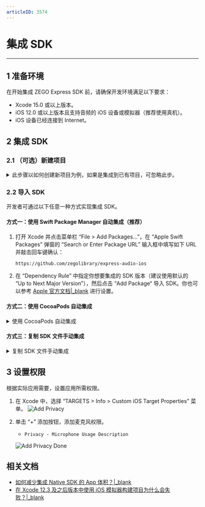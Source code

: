 ```yaml
---
articleID: 3574
---
```

# 集成 SDK

---

## 1 准备环境

在开始集成 ZEGO Express SDK 前，请确保开发环境满足以下要求：

- Xcode 15.0 或以上版本。
- iOS 12.0 或以上版本且支持音频的 iOS 设备或模拟器（推荐使用真机）。
- iOS 设备已经连接到 Internet。

## 2 集成 SDK

### 2.1 （可选）新建项目

<details class="zg-primary">
    <summary>此步骤以如何创建新项目为例，如果是集成到已有项目，可忽略此步。</summary>

1. 启动 Xcode，在 “Welcome to Xcode” 窗口中单击 “Create a new Xcode project” 或选择 “File > New > Project” 菜单。在出现的表单中，选择 iOS 平台，并在 “Application” 下选择 “App”。

    <img src="/Pics/QuickStart/NewProject_1.png">

2. 填写表单并选取各个选项来配置项目，完成后，单击 “Next”。

    必须提供 “Product Name” 和 “Organization Identifier”，用于创建 App 的唯一标识 “Bundle Identifier”。

    <img src="/Pics/QuickStart/NewProject_2.png">

3. 选择项目存储路径，单击 “Create” 创建项目。

    <img src="/Pics/QuickStart/NewProject_3.png">

</details>

### 2.2 导入 SDK

开发者可通过以下任意一种方式实现集成 SDK。

#### 方式一：使用 Swift Package Manager 自动集成（推荐）

1. 打开 Xcode 并点击菜单栏 “File > Add Packages...”，在 “Apple Swift Packages” 弹窗的 “Search or Enter Package URL” 输入框中填写如下 URL 并敲击回车键确认：

    ```markdown
    https://github.com/zegolibrary/express-audio-ios
    ```

2. 在 “Dependency Rule” 中指定你想要集成的 SDK 版本（建议使用默认的 “Up to Next Major Version”），然后点击 “Add Package“ 导入 SDK。你也可以参考 [Apple 官方文档\|_blank](https://developer.apple.com/documentation/xcode/adding-package-dependencies-to-your-app) 进行设置。

#### 方式二：使用 CocoaPods 自动集成

<details class="zg-primary">
    <summary>使用 CocoaPods 自动集成</summary>

1. 安装 CocoaPods，安装时的常见问题请参考 [CocoaPods 常见问题 - 安装 CocoaPods\|_blank](https://doc-zh.zego.im/faq/CocoaPods_question?product=HybridHierarchicalDeliverySystem&platform=macos)。

2. 打开终端，进入项目根目录，执行 `pod init` 命令创建 Podfile 文件。

3. 打开 Podfile 文件，在 “target” 下添加 `pod 'ZegoExpressAudio'`，需要将 “MyProject” 替换为开发者的 Target 名称。

    <div class="mk-warning">

    - 由于 SDK 为 XCFramework，需要 CocoaPods v1.10.0 或以上版本才能集成该 SDK。
    - 从 v3.2.0 版本开始， Express 实时音视频 Video SDK 的 Pod 名称由 `ZegoExpressEngine/Video` 变更为 `ZegoExpressEngine`；Express 实时语音 Audio SDK 的 Pod 名称由 `ZegoExpressEngine/Audio` 变更为 `ZegoExpressAudio`。

    </div>

    ```ruby
    target 'MyProject' do
        use_frameworks!
        # 请填写具体的 SDK 版本号
        # 请从发布日志查询 SDK 最新版本，并将 x.y.z 修改为具体的版本号
        pod 'ZegoExpressAudio', '~> x.y.z'
    end
    ```

4. 执行 `pod repo update` 命令更新本地索引，确保能安装最新版本的 SDK，最新版本号请参考 [下载 SDK 包 \|_blank](#3563) 中的发布历史。

5. 执行 `pod install` 命令安装 SDK。

    <div class="mk-hint">

    - 若出现 “CDN: trunk URL couldn't be downloaded” 问题，请参考 [CocoaPods 常见问题 - 连接不上 trunk CDN 的问题\| _blank](!Old_Live_Room-Common_Problem/CocoaPods#2)。
    - 若出现 “Unable to find a specification for 'ZegoExpressEngine'” 问题，请参考 [CocoaPods 常见问题 - 无法找到项目的问题\| _blank](!Old_Live_Room-Common_Problem/CocoaPods#3)。
    - 若出现 “CocoaPods could not find compatible versions for pod "ZegoExpressEngine"” 问题，请参考 [CocoaPods 常见问题 - 无法找到项目的问题\| _blank](!Old_Live_Room-Common_Problem/CocoaPods#3)。
    </div>

</details>

#### 方式三：复制 SDK 文件手动集成

<details class="zg-primary">
    <summary>复制 SDK 文件手动集成</summary>

1. 请参考 [下载 SDK 包\|_blank](#3563)，下载最新版本的 SDK 并解压。

2. 手动将 SDK 动态库文件 “ZegoExpressEngine.xcframework” 拷贝到开发者的项目目录下。。

  <details class="zg-primary">
    <summary>XCFramework 文件说明</summary>

    **XCFramework** 是一个同时包含真机、模拟器等多平台架构的全新封装形式，请将其作为一个**整体**集成到工程内，不建议拆开使用。但如果您确实**仅需要**单独集成真机架构、或单独集成模拟器架构，也可以将 **XCFramework** 内的 **.framework** 单独取出使用。

    - ios-arm64：适用于 iOS 真机。
    - ios-arm64_x86_64-maccatalyst：适用于 macOS 的 **Mac Catalyst** 包。**Mac Catalyst** 是 Apple 在 2019 年推出的新框架，即 **UIKit for Mac**，旨在让 iPad App 运行在 macOS 上。详情请参考 [Apple 开发者 - Mac Catalyst\|_blank](https://developer.apple.com/mac-catalyst)
    - ios-arm64_x86_64-simulator：适用于 iOS 模拟器。

  </details>

3. 打开 Xcode，选择 “File > Add Files to "xxx"（xxx 为项目名）” 菜单，添加 SDK 库文件到项目。

    <img src="/Pics/iOS/ZegoExpressEngine/Common/add-files.png">

4. 选择 “TARGETS > General > Frameworks,Libraries,and Embedded Content” 菜单，添加 “ZegoExpressEngine.xcframework”，将 “Embed” 设置为 “Embed & Sign”。

    ![Dylib embed](/Pics/iOS/ZegoExpressEngine/Common/embed_sign.png)

</details>

## 3 设置权限

根据实际应用需要，设置应用所需权限。

1. 在 Xcode 中，选择 “TARGETS > Info > Custom iOS Target Properties” 菜单。
    ![Add Privacy](/Pics/iOS/ZegoExpressEngine/Common/privacy-description.png)

2. 单击 “+” 添加按钮，添加麦克风权限。

    - `Privacy - Microphone Usage Description`

    ![Add Privacy Done](/Pics/iOS/ZegoExpressEngine/Common/privacy-description-done.png)

## 相关文档

- [如何减少集成 Native SDK 的 App 体积？\|_blank](https://doc-zh.zego.im/faq/express_reduce_app_size)
- [在 Xcode 12.3 及之后版本中使用 iOS 模拟器构建项目为什么会失败？\|_blank](https://doc-zh.zego.im/faq/ios_simulator_problem)
